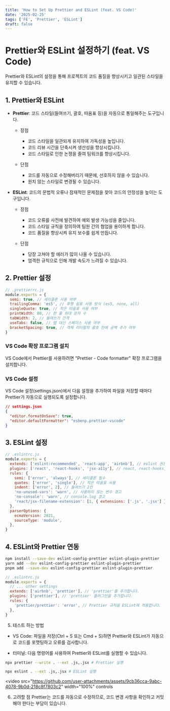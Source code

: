 ```yaml
---
title: 'How to Set Up Prettier and ESLint (feat. VS Code)'
date: '2025-02-25'
tags: ['FE', 'Prettier', 'ESLint']
draft: false
---
```


# Prettier와 ESLint 설정하기 (feat. VS Code)

Prettier와 ESLint의 설정을 통해 프로젝트의 코드 품질을 향상시키고 일관된 스타일을 유지할 수 있습니다.

## 1. Prettier와 ESLint

- **Prettier**: 코드 스타일(들여쓰기, 괄호, 따옴표 등)을 자동으로 통일해주는 도구입니다.

  - 장점

    - 코드 스타일을 일관되게 유지하여 가독성을 높입니다.
    - 코드 리뷰 시간을 단축시켜 생산성을 향상시킵니다.
    - 코드 스타일로 인한 논쟁을 줄여 팀워크를 향상시킵니다.

  - 단점

    - 코드를 자동으로 수정해버리기 때문에, 선호하지 않을 수 있습니다.
    - 원치 않는 스타일로 변경될 수 있습니다.

- **ESLint**: 코드의 문법적 오류나 잠재적인 문제점을 찾아 코드의 안정성을 높이는 도구입니다.

  - 장점

    - 코드 오류를 사전에 발견하여 예외 발생 가능성을 줄입니다.
    - 코드 스타일 규칙을 정의하여 팀원 간의 협업을 용이하게 합니다.
    - 코드 품질을 향상시켜 유지 보수를 쉽게 만듭니다.

  - 단점
    - 당장 고쳐야 할 에러가 많이 나올 수 있습니다.
    - 엄격한 규칙으로 인해 개발 속도가 느려질 수 있습니다.

## 2. Prettier 설정

```javascript
// .prettierrc.js
module.exports = {
  semi: true, // 세미콜론 사용 여부
  trailingComma: 'es5', // 후행 쉼표 사용 방식 (es5, none, all)
  singleQuote: true, // 작은 따옴표 사용 여부
  printWidth: 80, // 한 줄 최대 문자 수
  tabWidth: 2, // 들여쓰기 간격
  useTabs: false, // 탭 대신 스페이스 사용 여부
  bracketSpacing: true, // 객체 리터럴의 괄호 안에 공백 추가 여부
}
```

### VS Code 확장 프로그램 설치

VS Code에서 Prettier를 사용하려면 "Prettier - Code formatter" 확장 프로그램을 설치합니다.

### VS Code 설정

VS Code 설정(settings.json)에서 다음 설정을 추가하여 파일을 저장할 때마다 Prettier가 자동으로 실행되도록 설정합니다.

```json
// settings.json
{
  "editor.formatOnSave": true,
  "editor.defaultFormatter": "esbenp.prettier-vscode"
}
```

## 3. ESLint 설정

```javascript
// .eslintrc.js
module.exports = {
  extends: ['eslint:recommended', 'react-app', 'airbnb'], // eslint 권장 규칙, react-app 규칙, airbnb 스타일 가이드 사용
  plugins: ['react', 'react-hooks', 'jsx-a11y'], // react, react-hooks, jsx-a11y 플러그인 사용
  rules: {
    semi: ['error', 'always'], // 세미콜론 필수
    quotes: ['error', 'single'], // 작은 따옴표 사용
    indent: ['error', 2], // 들여쓰기 2칸
    'no-unused-vars': 'warn', // 사용하지 않는 변수 경고
    'no-console': 'warn', // console.log 경고
    'react/jsx-filename-extension': [1, { extensions: ['.js', '.jsx'] }], // .js, .jsx 파일에서 JSX 사용 가능
  },
  parserOptions: {
    ecmaVersion: 2021,
    sourceType: 'module',
  },
}
```

## 4. ESLint와 Prettier 연동

```bash
npm install --save-dev eslint-config-prettier eslint-plugin-prettier
yarn add --dev eslint-config-prettier eslint-plugin-prettier
pnpm add --save-dev eslint-config-prettier eslint-plugin-prettier
```

```javascript
// .eslintrc.js
module.exports = {
  // ... other settings
  extends: ['airbnb', 'prettier'], // 'prettier'를 추가합니다.
  plugins: ['prettier'], // 'prettier' 플러그인을 추가합니다.
  rules: {
    'prettier/prettier': 'error', // Prettier 규칙을 ESLint에 적용합니다.
  },
}
```

5. 테스트 하는 방법

- VS Code: 파일을 저장(Ctrl + S 또는 Cmd + S)하면 Prettier와 ESLint가 자동으로 코드를 포맷팅하고 오류를 검사합니다.

- 터미널: 다음 명령어를 사용하여 Prettier와 ESLint를 실행할 수 있습니다.

```bash
npx prettier --write . --ext .js,.jsx # Prettier 실행

npx eslint . --ext .js,.jsx # ESLint 실행

```

<video
  src="https://github.com/user-attachments/assets/9cb36cca-9abc-4078-9b0d-218c8f7803c2"
  width="100%"
  controls
></video>

6. 고려할 점
   Prettier는 코드를 자동으로 수정하므로, 코드 변경 사항을 확인하고 커밋해야 한다는 부담이 있습니다.
